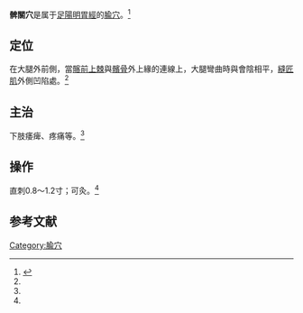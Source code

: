 {{Infobox acupoint

|name = 髀關穴
|image = 
|imagesize = 
|caption =
|simplified = 髀关
|traditional = 髀關
|code = ST31
|pinyin = Bìguān
|meridian = 足陽明胃經
|location = [[髂前上棘|髂前上棘]]與[[髕骨|髕骨]]外上緣的連線上，大腿彎曲時與會陰相平
|treat = 下肢痿痺、疼痛等
|processing = 直刺0.8～1.2寸；可灸
|footnotes = 
}}
'''髀關穴'''是属于[[足陽明胃經|足陽明胃經]]的[[腧穴|腧穴]]。<ref name="针灸学">{{Cite book |title=针灸学 |url=https://archive.org/details/zhenjiuxue0000unse |author=孙国杰 主编 |publisher=[[上海科学技术出版社|上海科学技术出版社]] |year=1997 |pages=[https://archive.org/details/zhenjiuxue0000unse/page/54 54] |isbn=7-5323-4102-X}}</ref>

==定位==
在大腿外前側，當[[髂前上棘|髂前上棘]]與[[髕骨|髕骨]]外上緣的連線上，大腿彎曲時與會陰相平，[[縫匠肌|縫匠肌]]外側凹陷處。<ref name="针灸学"/>

==主治==
下肢痿痺、疼痛等。<ref name="针灸学"/>

==操作==
直刺0.8～1.2寸；可灸。<ref name="针灸学"/>

==参考文献==
{{reflist}}

{{经络}}
{{足陽明胃經}}

{{DEFAULTSORT:B}}
[[Category:腧穴|Category:腧穴]]